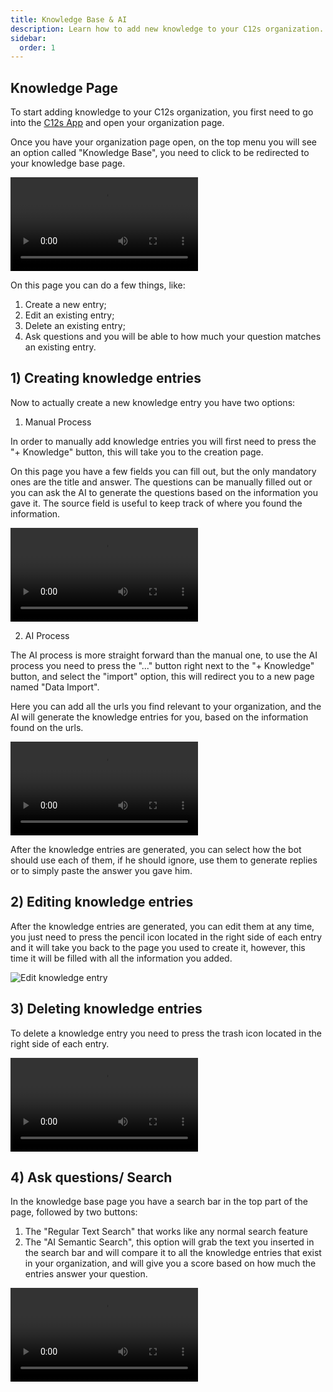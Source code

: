 ```yaml
---
title: Knowledge Base & AI
description: Learn how to add new knowledge to your C12s organization.
sidebar:
  order: 1
---
```




## Knowledge Page

To start adding knowledge to your C12s organization, you first need to go into the [C12s App](https://app.c12s.ai) and open your organization page.

Once you have your organization page open, on the top menu you will see an option called "Knowledge Base", you need to click to be redirected to your knowledge base page.

<Video
  src={knowledgebase}
  title='Knowledge Base Page'
  autoPlay
  loop
  controls
/>

On this page you can do a few things, like:

1) Create a new entry;
2) Edit an existing entry;
3) Delete an existing entry;
4) Ask questions and you will be able to how much your question matches an existing entry.

## 1) Creating knowledge entries

Now to actually create a new knowledge entry you have two options:

1) Manual Process

In order to manually add knowledge entries you will first need to press the "+ Knowledge" button, this will take you to the creation page.

On this page you have a few fields you can fill out, but the only mandatory ones are the title and answer. The questions can be manually filled out or you can ask the AI to generate the questions based on the information you gave it. The source field is useful to keep track of where you found the information. 

<Video
  src={addManualKnowledge}
  title='Manual Knowledge Entry'
  autoPlay
  loop
  controls
/>

2) AI Process

The AI process is more straight forward than the manual one, to use the AI process you need to press the "..." button right next to the "+ Knowledge" button, and select the "import" option, this will redirect you to a new page named "Data Import".

Here you can add all the urls you find relevant to your organization, and the AI will generate the knowledge entries for you, based on the information found on the urls.

<Video
  src={AddKnowledgeVideo}
  title='Adding a Knowledge Entry to the Knowledge Base'
  autoPlay
  loop
  controls
/>

After the knowledge entries are generated, you can select how the bot should use each of them, if he should ignore, use them to generate replies or to simply paste the answer you gave him.

## 2) Editing knowledge entries

After the knowledge entries are generated, you can edit them at any time, you just need to press the pencil icon located in the right side of each entry and it will take you back to the page you used to create it, however, this time it will be filled with all the information you added.

![Edit knowledge entry](src/assets/screenshots/knowledge/editing.gif)

## 3) Deleting knowledge entries

To delete a knowledge entry you need to press the trash icon located in the right side of each entry.

<Video
  src={deleting}
  title='Deleting a Knowledge Entry'
  autoPlay
  loop
  controls
/>

## 4) Ask questions/ Search

In the knowledge base page you have a search bar in the top part of the page, followed by two buttons:

1) The "Regular Text Search" that works like any normal search feature
2) The "AI Semantic Search", this option will grab the text you inserted in the search bar and will compare it to all the knowledge entries that exist in your organization, and will give you a score based on how much the entries answer your question.

<Video
  src={search}
  title='Knowledge Base Search'
  autoPlay
  loop
  controls
/>